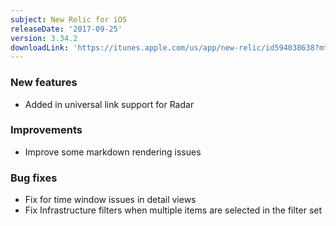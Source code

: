 ```yaml
---
subject: New Relic for iOS
releaseDate: '2017-09-25'
version: 3.34.2
downloadLink: 'https://itunes.apple.com/us/app/new-relic/id594038638?mt=8'
---
```


### New features

* Added in universal link support for Radar

### Improvements

* Improve some markdown rendering issues

### Bug fixes

* Fix for time window issues in detail views
* Fix Infrastructure filters when multiple items are selected in the filter set
